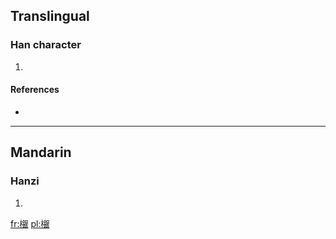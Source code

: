 ==Translingual==

===Han character===
{{Han char|rn=75|rad=木|as=14|sn=18|four=5793<sub>2</sub>|canj=木金日女 (DCAV)}}

# {{defn|Han|sort=木14}}

====References====
* {{Han ref|kx=0558.130|dkj=15711|dj=0947.140|hdz=21309.120|uh=6AAD|ud=27309|bh=EFE7|bd=61415}}

----

==Mandarin==

===Hanzi===
{{cmn-hanzi|pin=[[yín]] ([[yin2]])|wg=yin<sup>2</sup>}}

# {{defn|Mandarin|sort=木14}}

[[fr:檭]]
[[pl:檭]]